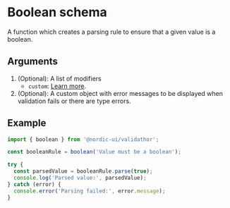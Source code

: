 # Boolean schema

A function which creates a parsing rule to ensure that a given value is a boolean.

## Arguments

1. (Optional): A list of modifiers
   - `custom`: [Learn more](/modifiers/custom).
2. (Optional): A custom object with error messages to be displayed when validation fails or there are type errors.


## Example

```ts
import { boolean } from '@nordic-ui/validathor';

const booleanRule = boolean('Value must be a boolean');

try {
  const parsedValue = booleanRule.parse(true);
  console.log('Parsed value:', parsedValue);
} catch (error) {
  console.error('Parsing failed:', error.message);
}
```
